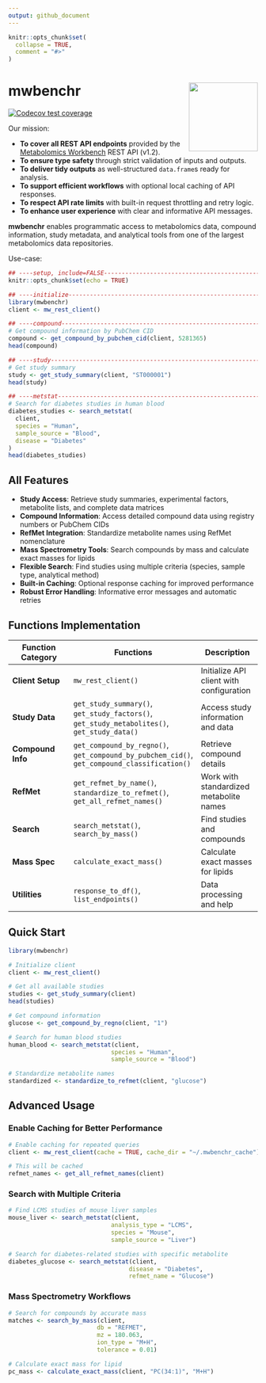 ---
output: github_document
---

<!-- README.md is generated from README.Rmd. Please edit that file -->

```{r, include = FALSE}
knitr::opts_chunk$set(
  collapse = TRUE,
  comment = "#>"
)
```

# mwbenchr <img src="man/figures/logo.png" align="right" height="139" />

<!-- badges: start -->
<!-- [![R-CMD-check](https://github.com/danymukesha/mwbenchr/actions/workflows/R-CMD-check.yaml/badge.svg)](https://github.com/danymukesha/mwbenchr/actions/workflows/R-CMD-check.yaml) -->
<!-- [![Codecov test coverage](https://codecov.io/gh/danymukesha/mwbenchr/branch/main/graph/badge.svg)](https://app.codecov.io/gh/danymukesha/mwbenchr?branch=main) -->
<!-- [![Lifecycle: stable](https://img.shields.io/badge/lifecycle-stable-brightgreen.svg)](https://lifecycle.r-lib.org/articles/stages.html#stable) -->
<!-- [![BioC status](https://bioconductor.org/shields/build/release/bioc/mwbenchr.svg)](https://bioconductor.org/checkResults/release/bioc-LATEST/mwbenchr) -->
[![Codecov test coverage](https://codecov.io/gh/danymukesha/mwbenchr/graph/badge.svg)](https://app.codecov.io/gh/danymukesha/mwbenchr)
<!-- badges: end -->

Our mission:

- **To cover all REST API endpoints** provided by the [Metabolomics Workbench](https://www.metabolomicsworkbench.org/) REST API (v1.2).
- **To ensure type safety** through strict validation of inputs and outputs.
- **To deliver tidy outputs** as well-structured `data.frame`s ready for analysis.
- **To support efficient workflows** with optional local caching of API responses.
- **To respect API rate limits** with built-in request throttling and retry logic.
- **To enhance user experience** with clear and informative API messages.

**mwbenchr** enables programmatic access to metabolomics data, compound information, 
study metadata, and analytical tools from one of the largest metabolomics data repositories.

Use-case:

```{r}
## ----setup, include=FALSE-----------------------------------------------------
knitr::opts_chunk$set(echo = TRUE)

## ----initialize---------------------------------------------------------------
library(mwbenchr)
client <- mw_rest_client()

## ----compound-----------------------------------------------------------------
# Get compound information by PubChem CID
compound <- get_compound_by_pubchem_cid(client, 5281365)
head(compound)

## ----study--------------------------------------------------------------------
# Get study summary
study <- get_study_summary(client, "ST000001")
head(study)

## ----metstat------------------------------------------------------------------
# Search for diabetes studies in human blood
diabetes_studies <- search_metstat(
  client,
  species = "Human",
  sample_source = "Blood",
  disease = "Diabetes"
)
head(diabetes_studies)
```

## All Features

- **Study Access**: Retrieve study summaries, experimental factors, metabolite lists, and complete data matrices
- **Compound Information**: Access detailed compound data using registry numbers or PubChem CIDs
- **RefMet Integration**: Standardize metabolite names using RefMet nomenclature
- **Mass Spectrometry Tools**: Search compounds by mass and calculate exact masses for lipids
- **Flexible Search**: Find studies using multiple criteria (species, sample type, analytical method)
- **Built-in Caching**: Optional response caching for improved performance
- **Robust Error Handling**: Informative error messages and automatic retries

## Functions Implementation

| Function Category | Functions | Description |
|-------------------|-----------|-------------|
| **Client Setup** | `mw_rest_client()` | Initialize API client with configuration |
| **Study Data** | `get_study_summary()`, `get_study_factors()`, `get_study_metabolites()`, `get_study_data()` | Access study information and data |
| **Compound Info** | `get_compound_by_regno()`, `get_compound_by_pubchem_cid()`, `get_compound_classification()` | Retrieve compound details |
| **RefMet** | `get_refmet_by_name()`, `standardize_to_refmet()`, `get_all_refmet_names()` | Work with standardized metabolite names |
| **Search** | `search_metstat()`, `search_by_mass()` | Find studies and compounds |
| **Mass Spec** | `calculate_exact_mass()` | Calculate exact masses for lipids |
| **Utilities** | `response_to_df()`, `list_endpoints()` | Data processing and help |

## Quick Start

```r
library(mwbenchr)

# Initialize client
client <- mw_rest_client()

# Get all available studies
studies <- get_study_summary(client)
head(studies)

# Get compound information
glucose <- get_compound_by_regno(client, "1")

# Search for human blood studies
human_blood <- search_metstat(client, 
                             species = "Human", 
                             sample_source = "Blood")

# Standardize metabolite names
standardized <- standardize_to_refmet(client, "glucose")
```

## Advanced Usage

### Enable Caching for Better Performance

```r
# Enable caching for repeated queries
client <- mw_rest_client(cache = TRUE, cache_dir = "~/.mwbenchr_cache")

# This will be cached
refmet_names <- get_all_refmet_names(client)
```

### Search with Multiple Criteria

```r
# Find LCMS studies of mouse liver samples
mouse_liver <- search_metstat(client,
                             analysis_type = "LCMS",
                             species = "Mouse",
                             sample_source = "Liver")

# Search for diabetes-related studies with specific metabolite
diabetes_glucose <- search_metstat(client,
                                  disease = "Diabetes",
                                  refmet_name = "Glucose")
```

### Mass Spectrometry Workflows

```r
# Search for compounds by accurate mass
matches <- search_by_mass(client,
                         db = "REFMET",
                         mz = 180.063,
                         ion_type = "M+H",
                         tolerance = 0.01)

# Calculate exact mass for lipid
pc_mass <- calculate_exact_mass(client, "PC(34:1)", "M+H")
```

